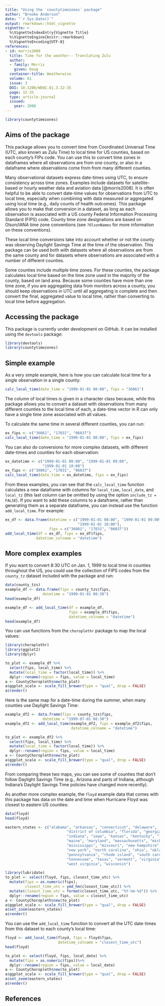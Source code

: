 ```yaml
---
title: "Using the `countytimezones` package"
author: "Brooke Anderson"
date: "`r Sys.Date()`"
output: rmarkdown::html_vignette
vignette: >
  %\VignetteIndexEntry{Vignette Title}
  %\VignetteEngine{knitr::rmarkdown}
  %\VignetteEncoding{UTF-8}
references:
- id: morris2008
  title: Time for the weather-- Translating Zulu
  author:
  - family: Morris
    given: Doug
  container-title: Weatherwise
  volume: 61
  issue: 3
  DOI: 10.3200/WEWI.61.3.32-35
  page: 32-35
  type: article-journal
  issued:
    year: 2008
---
```


```r
library(countytimezones)
```

## Aims of the package

This package allows you to convert time from Coordinated Universal Time (UTC, also known as Zulu Time) to local time for US counties, based on each county's FIPs code. You can use this to convert time zones in dataframes where all observations are from one county, or also in a dataframe where observations come from from many different counties. 

Many observational datasets express date-times using UTC, to ensure consistency across time zones. Examples include datasets for satellite-based or hourly weather data and aviation data [@morris2008]. It is often helpful to be able to convert date-time values for observations from UTC to local time, especially when combining with data measured or aggregated using local time (e.g., daily counts of health outcomes). This package allows you to make that conversion in a dataset, as long as each observation is associated with a US county Federal Information Processing Standard (FIPS) code. County time zone designations are based on Olson/IANA time zone conventions (see `?OlsonNames` for more information on these conventions). 

These local time conversions take into account whether or not the county was observing Daylight Savings Time at the time of the observation. This package can be used both with datasets where all observations are from the same county and for datasets where observations are associated with a number of different counties. 

Some counties include multiple time zones. For these counties, the package calculates local time based on the time zone used in the majority of the county, based on land area. Because some counties have more than one time zone, if you are aggregating data from monitors across a county, you should keep observations in UTC until all aggregating is complete and then convert the final, aggregated value to local time, rather than converting to local time before aggregation.

## Accessing the package

This package is currently under development on GitHub. It can be installed using the `devtools` package:

```r
library(devtools)
library(countytimezones)
```

## Simple example

As a very simple example, here is how you can calculate local time for a single observation in a single county: 

```r
calc_local_time(date_time = "1999-01-01 08:00", fips = "36061")
```

The column of local times is given in a character class because, while this package allows you to convert a dataset with observations from many different counties to the local time of each, a date-time vector in R can only have a single time zone associated with all values. 

To calculate the same time in several different counties, you can run: 

```r
ex_fips <- c("36061", "17031", "06037")
calc_local_time(date_time = "1999-01-01 08:00", fips = ex_fips)
```

You can also do conversions for more complex datasets, with different date-times and counties for each observation: 

```r
ex_datetime <- c("1999-01-01 08:00", "1999-01-01 09:00",
                 "1999-01-01 10:00")
ex_fips <- c("36061", "17031", "06037")
calc_local_time(date_time = ex_datetime, fips = ex_fips)
```

From these examples, you can see that the `calc_local_time` function calculates a new dataframe with columns for `local_time`, `local_date`, and `local_tz` (this last column can be omitted by using the option `include_tz = FALSE`). If you want to add these columns to a dataframe, rather than generating them as a separate dataframe, you can instead use the function `add_local_time`. For example: 

```r
ex_df <- data.frame(datetime = c("1999-01-01 08:00", "1999-01-01 09:00",
                                 "1999-01-01 10:00"),
                    fips = c("36061", "17031", "06037"))
add_local_time(df = ex_df, fips = ex_df$fips,
              datetime_colname = "datetime")
```

## More complex examples

If you want to convert 8:30 UTC on Jan. 1, 1999 to local time in counties throughout the US, you could use the collection of FIPS codes from the `county_tz` dataset included with the package and run: 

```r
data(county_tzs)
example_df <- data.frame(fips = county_tzs$fips,
                 datetime = "1999-01-01 08:30")
head(example_df)

example_df <- add_local_time(df = example_df,
                             fips = example_df$fips,
                             datetime_colname = "datetime")
head(example_df)
```

You can use functions from the `choroplethr` package to map the local values:

```r
library(choroplethr)
library(ggplot2)
library(dplyr)

to_plot <- example_df %>%
  select(fips, local_time) %>%
  mutate(local_time = factor(local_time)) %>%
  dplyr::rename(region = fips, value = local_time)
a <- CountyChoropleth$new(to_plot)
a$ggplot_scale <- scale_fill_brewer(type = "qual", drop = FALSE)
a$render()
```

Here is the same map for a date-time during the summer, when many counties use Daylight Savings Time:

```r
example_df2 <- data.frame(fips = county_tzs$fips,
                 datetime = "1999-07-01 08:30") 
example_df2 <- add_local_time(example_df2, fips = example_df2$fips,
                              datetime_colname = "datetime")

to_plot <- example_df2 %>%
  select(fips, local_time) %>%
  mutate(local_time = factor(local_time)) %>%
  dplyr::rename(region = fips, value = local_time)
a <- CountyChoropleth$new(to_plot)
a$ggplot_scale <- scale_fill_brewer(type = "qual", drop = FALSE)
a$render()
```

From comparing these two maps, you can see some of counties that don't follow Daylight Savings Time (e.g., Arizona and parts of Indiana, although Indiana's Daylight Savings Time policies have changed more recently).

As another more complex example, the `floyd` example data that comes with this package has data on the date and time when Hurricane Floyd was closest to eastern US counties:

```r
data(floyd)
head(floyd)

eastern_states <- c("alabama", "arkansas", "connecticut", "delaware",
                            "district of columbia", "florida", "georgia", "illinois",
                            "indiana", "iowa", "kansas", "kentucky", "louisiana",
                            "maine", "maryland", "massachusetts", "michigan",
                            "mississippi", "missouri", "new hampshire", "new jersey",
                            "new york", "north carolina", "ohio", "oklahoma",
                            "pennsylvania", "rhode island", "south carolina",
                            "tennessee", "texas", "vermont", "virginia",
                            "west virginia", "wisconsin")

library(lubridate)
to_plot <- select(floyd, fips, closest_time_utc) %>%
  mutate(fips = as.numeric(fips),
         closest_time_utc = ymd_hm(closest_time_utc)) %>%
  mutate(closest_time_utc = format(closest_time_utc, "%Y-%m-%d")) %>%
  dplyr::rename(region = fips, value = closest_time_utc)
a <- CountyChoropleth$new(to_plot)
a$ggplot_scale <- scale_fill_brewer(type = "qual", drop = FALSE)
a$set_zoom(eastern_states)
a$render()
```

You can use the `add_local_time` function to convert all the UTC date-times from this dataset to each county's local time:

```r
floyd <- add_local_time(floyd, fips = floyd$fips,
                        datetime_colname = "closest_time_utc")
head(floyd)

to_plot <- select(floyd, fips, local_date) %>%
  mutate(fips = as.numeric(fips))%>%
  dplyr::rename(region = fips, value = local_date)
a <- CountyChoropleth$new(to_plot)
a$ggplot_scale <- scale_fill_brewer(type = "qual", drop = FALSE)
a$set_zoom(eastern_states)
a$render()
```


## References
